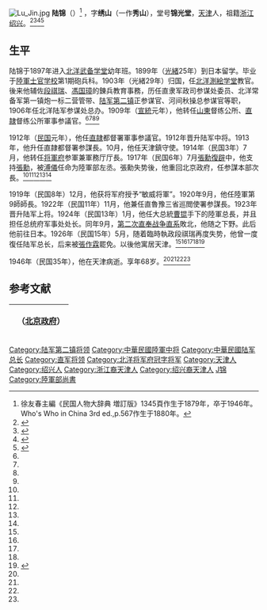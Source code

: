 [[File:Lu_Jin.jpg|thumb]]
'''陆锦'''（{{bd|1879年||1946年|catIdx=Lu陆}}）<ref>徐友春主編《民国人物大辞典 増訂版》1345頁作生于1879年，卒于1946年。Who's Who in China 3rd ed.,p.567作生于1880年。</ref> ，字'''绣山'''（一作'''秀山'''），堂号'''锦光堂'''，[[天津|天津]]人，祖籍[[浙江|浙江]][[绍兴|绍兴]]。<ref name=byjf>{{cite book|title=北洋军阀 1912-1928|author=章伯锋等|location=武汉|publisher=武汉出版社|year=1990年}}</ref><ref name=sym>{{cite book|title=辛亥以来人物年里录|author=邵延淼|publisher=江苏教育出版社|year=1994年}}</ref><ref name=lxx>{{Cite book<!--|和書-->|author = 来新夏等|title = 北洋軍閥史 下冊|year = 2000|publisher =  [[南開大学|南開大学]]出版社|isbn = 7-310-01517-7}}</ref><ref name=xyc>{{Cite book<!--|和書-->|author = 徐友春主編|title = 民国人物大辞典 増訂版|year = 2007|publisher = 河北人民出版社|isbn = 978-7-202-03014-1}}</ref>

==生平==
陆锦于1897年进入[[北洋武备学堂|北洋武备学堂]]幼年班。1899年（[[光緒|光緒]]25年）到日本留学。毕业于[[陸軍士官学校_(日本)|陸軍士官学校]]第1期砲兵科。1903年（光緒29年）归国，任[[北洋測絵学堂|北洋測絵学堂]]教官。後来他辅佐[[段祺瑞|段祺瑞]]、[[馮国璋|馮国璋]]的錬兵教育事務，历任直隶军政司参谋处委员、北洋常备军第一镇炮一标二营管带、[[陆军第二镇|陆军第二镇]]正参谋官、河间秋操总参谋官等职，1906年任北洋陆军参谋处总办。1909年（[[宣統|宣統]]元年），他转任[[山東省|山東]]督练公所、[[直隷省|直隷]]督练公所軍事参議官。<ref name=byjf/><ref name=sym/><ref name=lxx/><ref name=xyc/>

1912年（[[民国紀元|民国]]元年），他任[[直隷省_(中華民国)|直隷]]都督署軍事参議官。1912年晋升陆军中将。1913年，他升任直隷都督署参謀長。10月，他任天津鎮守使。1914年（民国3年）7月，他转任[[北洋将军府|将軍府]]参軍兼軍務厅厅長。1917年（民国6年）7月[[張勳復辟|張勳復辟]]中，他支持[[張勳|張勳]]，被[[溥儀|溥儀]]任命为陸軍部左丞。張勳失势後，他重回北京政府，任参謀本部次長。<ref name=byjf/><ref name=sym/><ref name=lxx/><ref name=xyc/><ref name=lsl/>

1919年（民国8年）12月，他获将军府授予“敏威将軍”。1920年9月，他任陸軍第9師師長。1922年（民国11年）11月，他兼任直魯豫三省巡閲使署参謀長。1923年晋升陆军上将。1924年（民国13年）1月，他任大总統[[曹锟|曹锟]]手下的陸軍总長，并且担任总统府军事处处长。同年9月，[[第二次直奉战争|第二次直奉战争]][[直系|直系]]敗北，他随之下野。此后他前往日本。1926年（民国15年）5月，随着臨時執政段祺瑞再度失势，他曾一度復任陆军总长，后来被[[張作霖|張作霖]]罷免。以後他寓居天津。<ref name=byjf/><ref name=sym/><ref name=lxx/><ref name=xyc/><ref name=lsl>{{Cite book<!--|和書-->|author = 劉寿林等編|title = 民国職官年表|year = 1995|publisher = [[中華書局|中華書局]]|isbn = 7-101-01320-1}}</ref>

1946年（民国35年），他在天津病逝。享年68岁。<ref name=byjf/><ref name=sym/><ref name=lxx/><ref name=xyc/>

== 参考文献 ==
{{reflist}}

{| class="wikitable" style="margin:0 auto"
|- 
!　{{CHN1912}}（[[中华民国北京政府|北京政府]]）
{{先代次代|陸軍总長|<small>1924年1月 - 9月</small>|[[張紹曾|張紹曾]]|[[李書城|李書城]]}}
{{先代次代|陸軍总長|<small>1926年5月</small>|[[賈德耀|賈德耀]]|[[張景惠|張景惠]]}}
|}

{{DEFAULTSORT:L}}
[[Category:陆军第二镇将领|Category:陆军第二镇将领]]
[[Category:中華民國陸軍中将|Category:中華民國陸軍中将]]
[[Category:中華民國陆军总长|Category:中華民國陆军总长]]
[[Category:直军将领|Category:直军将领]]
[[Category:北洋将军府冠字将军|Category:北洋将军府冠字将军]]
[[Category:天津人|Category:天津人]]
[[Category:绍兴人|Category:绍兴人]]
[[Category:浙江裔天津人|Category:浙江裔天津人]]
[[Category:绍兴裔天津人|Category:绍兴裔天津人]]
[[Category:陆姓|J锦]]
[[Category:陸軍部尚書|Category:陸軍部尚書]]